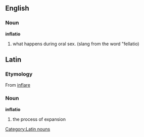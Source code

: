 ==English==
=== Noun ===
'''inflatio'''
{{rfc}}
# what happens during oral sex. (slang from the word "fellatio)

== Latin ==
=== Etymology ===
From {{L.}} [[inflare]]
=== Noun ===
[[Category:Latin nouns]]
'''inflatio'''
# the process of expansion